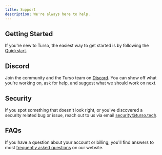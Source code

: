 ```yaml
---
title: Support
description: We're always here to help.
---
```


## Getting Started

If you're new to Turso, the easiest way to get started is by following the [Quickstart](/quickstart).

## Discord

Join the community and the Turso team on [Discord](https://discord.com/invite/4B5D7hYwub). You can show off what you're working on, ask for help, and suggest what we should work on next.

## Security

If you spot something that doesn't look right, or you've discovered a security related bug or issue, reach out to us via email [security@turso.tech](mailto:security@turso.tech).

## FAQs

If you have a question about your account or billing, you'll find answers to most [frequently asked questions](https://turso.tech/pricing) on our website.
